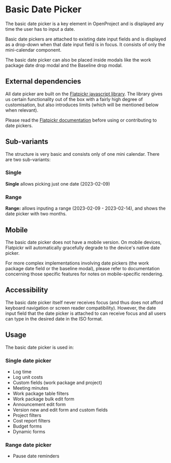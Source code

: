 


<Meta of={DatePickerStories} />

# Basic Date Picker 

The basic date picker is a key element in OpenProject and is displayed any time the user has to input a date.

Basic date pickers are attached to existing date input fields and is displayed as a drop-down when that date input field is in focus. It consists of only the mini-calendar component.

The basic date picker can also be placed inside modals like the work package date drop modal and the Baseline drop modal.

<Canvas of={DatePickerStories.Single} />

## External dependencies

All date picker are built on the [Flatpickr javascript library](https://flatpickr.js.org/). The library gives us certain functionality out of the box with a fairly high degree of customisation, but also introduces limits (which will be mentioned below when relevant).

Please read the [Flatpickr documentation](https://flatpickr.js.org/instance-methods-properties-elements/) before using or contributing to date pickers.

## Sub-variants

The structure is very basic and consists only of one mini calendar. There are two sub-variants:

### Single

**Single** allows picking just one date (2023-02-09)

<Canvas of={DatePickerStories.SingleWithValue} />

### Range

**Range:** allows inputing a range (2023-02-09 - 2023-02-14), and shows the date picker with two months.

<Canvas of={DatePickerStories.RangeWithValue} />

## Mobile

The basic date picker does not have a mobile version. On mobile devices, Flatpickr will automatically gracefully degrade to the device's native date picker.

For more complex implementations involving date pickers (the work package date field or the baseline modal), please refer to documentation concerning those specific features for notes on mobile-specific rendering.

## Accessibility

The basic date picker itself never receives focus (and thus does not afford keyboard navigation or screen reader compatibility). However, the date input field that the date picker is attached to can receive focus and all users can type in the desired date in the ISO format.  

## Usage

The basic date picker is used in:

### Single date picker

- Log time
- Log unit costs
- Custom fields (work package and project)
- Meeting minutes
- Work package table filters
- Work package bulk edit form
- Announcement edit form
- Version new and edit form and custom fields
- Project filters
- Cost report filters
- Budget forms
- Dynamic forms

<ArgsTable of={OpBasicSingleDatePickerComponent} />

### Range date picker

- Pause date reminders

<ArgsTable of={OpBasicRangeDatePickerComponent} />
